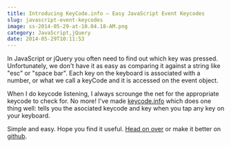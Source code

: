 ```yaml
---
title: Introducing KeyCode.info – Easy JavaScript Event Keycodes
slug: javascript-event-keycodes
image: ss-2014-05-29-at-10.04.18-AM.png
category: JavaScript,jQuery
date: 2014-05-29T10:11:53
---
```


In JavaScript or jQuery you often need to find out which key was pressed. Unfortunately, we don't have it as easy as comparing it against a string like "esc" or "space bar".
Each key on the keyboard is associated with a number, or what we call a keyCode and it is accessed on the event object.

When I do keycode listening, I always scrounge the net for the appropriate keycode to check for. No more! I've made <a href="http://keycode.info" title="JavaScript Event KeyCodes" target="_blank">keycode.info</a> which does one thing well: tells you the asociated keycode and key when you tap any key on your keyboard.

Simple and easy. Hope you find it useful. <a href="http://keycode.info" target="_blank">Head on over</a> or make it better on <a href="https://github.com/wesbos/keycodes" target="_blank">github</a>.